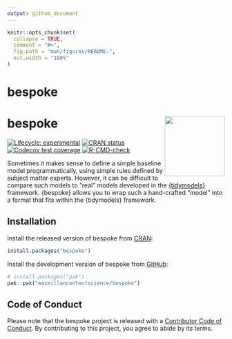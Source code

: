 ```yaml
---
output: github_document
---
```


<!-- README.md is generated from README.Rmd. Please edit that file -->

```r
knitr::opts_chunk$set(
  collapse = TRUE,
  comment = "#>",
  fig.path = "man/figures/README-",
  out.width = "100%"
)
```

# bespoke

# bespoke <img src="man/figures/logo.png" align="right" height="139" />

<!-- badges: start -->
[![Lifecycle: experimental](https://img.shields.io/badge/lifecycle-experimental-orange.svg)](https://lifecycle.r-lib.org/articles/stages.html#experimental)
[![CRAN status](https://www.r-pkg.org/badges/version/bespoke)](https://CRAN.R-project.org/package=bespoke)
[![Codecov test coverage](https://codecov.io/gh/macmillancontentscience/bespoke/branch/main/graph/badge.svg)](https://app.codecov.io/gh/macmillancontentscience/bespoke?branch=main)
[![R-CMD-check](https://github.com/macmillancontentscience/bespoke/actions/workflows/R-CMD-check.yaml/badge.svg)](https://github.com/macmillancontentscience/bespoke/actions/workflows/R-CMD-check.yaml)
<!-- badges: end -->

Sometimes it makes sense to define a simple baseline model programmatically, using simple rules defined by subject matter experts.
However, it can be difficult to compare such models to "real" models developed in the [{tidymodels}](https://www.tidymodels.org/) framework.
{bespoke} allows you to wrap such a hand-crafted "model" into a format that fits within the {tidymodels} framework.

## Installation

::: {.pkgdown-release}
Install the released version of bespoke from [CRAN](https://cran.r-project.org/):

``` r
install.packages("bespoke")
```
:::

::: {.pkgdown-devel}
Install the development version of bespoke from [GitHub](https://github.com/):

``` r
# install.packages("pak")
pak::pak("macmillancontentscience/bespoke")
```
:::

## Code of Conduct

Please note that the bespoke project is released with a [Contributor Code of Conduct](https://macmillancontentscience.github.io/bespoke/CODE_OF_CONDUCT.html). By contributing to this project, you agree to abide by its terms.
